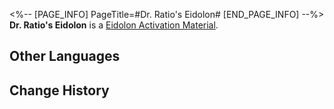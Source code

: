<%-- [PAGE_INFO]
PageTitle=#Dr. Ratio's Eidolon#
[END_PAGE_INFO] --%>
{{Item Infobox
|id          = 11305
|image       = Item Dr. Ratio's Eidolon.png{{subst:void|<!--$UPLOAD:<<SpriteOutput/ItemFigures/11003.png>-<Item Dr. Ratio's Eidolon.png>-<Item Icons>>-->}}
|type        = Eidolon Activation Material
|invCategory = 
|rarity      = 5
|effect      = 
|description = Material for raising Dr. Ratio's Eidolon Level.
}}
'''Dr. Ratio's Eidolon''' is a [[Eidolon Activation Material]].

==Other Languages==
{{Other Languages
|en   = Dr. Ratio's Eidolon
|zhs  = 【真理医生】的星魂
|zht  = 【真理醫生】的星魂
|ja   = 「Dr.レイシオ」の星魂
|ko   = [Dr. 레이시오]의 성혼
|es   = Eidolon del Dr. Ratio
|fr   = Eidolon de Dr Ratio
|ru   = Эйдолон доктора Рацио
|th   = Eidolon ของ Dr. Ratio
|vi   = Tinh Hồn Dr. Ratio
|de   = Dr. Wahrheits Eidolon
|id   = Dr. Ratio's Eidolon
|pt   = Eidolon de Dr. Ratio
}}

==Change History==
{{Change History|1.6}}